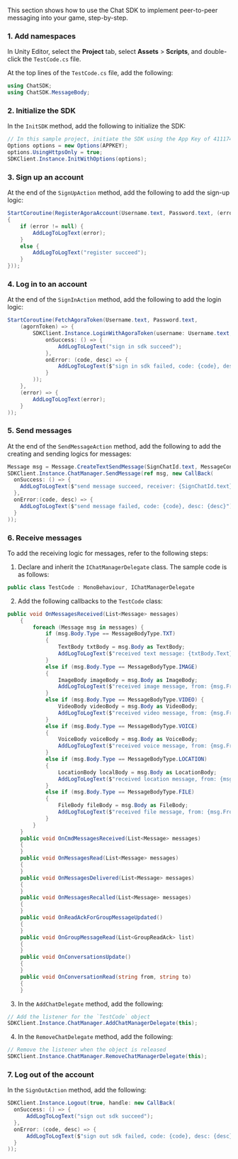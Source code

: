 <PlatformWrapper platform="unity">

This section shows how to use the Chat SDK to implement peer-to-peer messaging into your game, step-by-step.

### 1. Add namespaces

In Unity Editor, select the **Project** tab, select **Assets** > **Scripts**, and double-click the `TestCode.cs` file.

At the top lines of the `TestCode.cs` file, add the following:

```csharp
using ChatSDK;
using ChatSDK.MessageBody;
```

### 2. Initialize the SDK

In the `InitSDK` method, add the following to initialize the SDK:

```csharp
// In this sample project, initiate the SDK using the App Key of 41117440#383391.
Options options = new Options(APPKEY);
options.UsingHttpsOnly = true;
SDKClient.Instance.InitWithOptions(options);
```

### 3. Sign up an account

At the end of the `SignUpAction` method, add the following to add the sign-up logic:

```csharp
StartCoroutine(RegisterAgoraAccount(Username.text, Password.text, (error) =>
{
    if (error != null) {
        AddLogToLogText(error);
    }
    else {
        AddLogToLogText("register succeed");
    }
}));
```

### 4. Log in to an account

At the end of the `SignInAction` method, add the following to add the login logic:

```csharp
StartCoroutine(FetchAgoraToken(Username.text, Password.text, 
    (agornToken) => {
        SDKClient.Instance.LoginWithAgoraToken(username: Username.text, agornToken, handle: new CallBack(
            onSuccess: () => {
                AddLogToLogText("sign in sdk succeed");
            },
            onError: (code, desc) => {
                AddLogToLogText($"sign in sdk failed, code: {code}, desc: {desc}");
            }
        ));
    }, 
    (error) => {
        AddLogToLogText(error);
    }
));
```

### 5. Send messages

At the end of the `SendMessageAction` method, add the following to add the creating and sending logics for messages:

```csharp
Message msg = Message.CreateTextSendMessage(SignChatId.text, MessageContent.text);
SDKClient.Instance.ChatManager.SendMessage(ref msg, new CallBack(
  onSuccess: () => {
    AddLogToLogText($"send message succeed, receiver: {SignChatId.text},  message: {MessageContent.text}");
  },
  onError:(code, desc) => {
    AddLogToLogText($"send message failed, code: {code}, desc: {desc}");
  }         
));
```

### 6. Receive messages

To add the receiving logic for messages, refer to the following steps:

1. Declare and inherit the `IChatManagerDelegate` class. The sample code is as follows:

```csharp
public class TestCode : MonoBehaviour, IChatManagerDelegate
```

2. Add the following callbacks to the `TestCode` class:

```csharp
public void OnMessagesReceived(List<Message> messages)
    {
        foreach (Message msg in messages) {
            if (msg.Body.Type == MessageBodyType.TXT)
            {
                TextBody txtBody = msg.Body as TextBody;
                AddLogToLogText($"received text message: {txtBody.Text}, from: {msg.From}");
            }
            else if (msg.Body.Type == MessageBodyType.IMAGE)
            {
                ImageBody imageBody = msg.Body as ImageBody;
                AddLogToLogText($"received image message, from: {msg.From}");
            }
            else if (msg.Body.Type == MessageBodyType.VIDEO) {
                VideoBody videoBody = msg.Body as VideoBody;
                AddLogToLogText($"received video message, from: {msg.From}");
            }
            else if (msg.Body.Type == MessageBodyType.VOICE)
            {
                VoiceBody voiceBody = msg.Body as VoiceBody;
                AddLogToLogText($"received voice message, from: {msg.From}");
            }
            else if (msg.Body.Type == MessageBodyType.LOCATION)
            {
                LocationBody localBody = msg.Body as LocationBody;
                AddLogToLogText($"received location message, from: {msg.From}");
            }
            else if (msg.Body.Type == MessageBodyType.FILE)
            {
                FileBody fileBody = msg.Body as FileBody;
                AddLogToLogText($"received file message, from: {msg.From}");
            }
        }
    }
    public void OnCmdMessagesReceived(List<Message> messages)
    {
    }
    public void OnMessagesRead(List<Message> messages)
    {
    }
    public void OnMessagesDelivered(List<Message> messages)
    {
    }
    public void OnMessagesRecalled(List<Message> messages)
    {
    }
    public void OnReadAckForGroupMessageUpdated()
    {
    }
    public void OnGroupMessageRead(List<GroupReadAck> list)
    {
    }
    public void OnConversationsUpdate()
    {
    }
    public void OnConversationRead(string from, string to)
    {
    }
```

3. In the `AddChatDelegate` method, add the following:

```csharp
// Add the listener for the `TestCode` object
SDKClient.Instance.ChatManager.AddChatManagerDelegate(this);
```

4. In the `RemoveChatDelegate` method, add the following:

```csharp
// Remove the listener when the object is released
SDKClient.Instance.ChatManager.RemoveChatManagerDelegate(this);
```

### 7. Log out of the account

In the `SignOutAction` method, add the following:

```csharp
SDKClient.Instance.Logout(true, handle: new CallBack(
  onSuccess: () => {
      AddLogToLogText("sign out sdk succeed");
  },
  onError: (code, desc) => {
      AddLogToLogText($"sign out sdk failed, code: {code}, desc: {desc}");
  }
));
```

</PlatformWrapper>